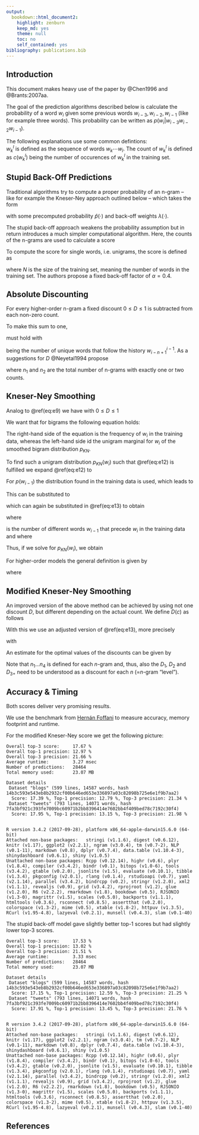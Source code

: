 ```yaml
---
output:
  bookdown::html_document2:
    highlight: zenburn
    keep_md: yes
    theme: null
    toc: no
    self_contained: yes
bibliography: publications.bib
---
```


## Introduction {-}
This document makes heavy use of the paper by @Chen1996 and @Brants:2007aa.

The goal of the prediction algorithms described below is calculate the probability of a word $w_i$ given some previous words $w_{i-3}, w_{i-2}, w_{i-1}$ (like for example three words).
This probability can be written as $p(w_i|w_{i-3} w_{i-2} w_{i-1})$.

The following explanations use some common defintions:  
$w_{k}^{l}$ is defined as the sequence of words $w_k \cdots w_l$.
The count of $w_{k}^{l}$ is defined as $c(w_{k}^{l})$ being the number of occurences of $w_{k}^{l}$ in the training set.



## Stupid Back-Off Predictions {-}
Traditional algorithms try to compute a proper probability of an n-gram -- like for example the Kneser-Ney approach outlined below -- which takes the form

\begin{equation}
p(w_i|w_{i-n+1}^{i-1}) = 
\begin{cases}
\hat{p}(w_{i-n+1}^{i}) &\text{ if }w_{i-n+1}^{i}\text{ is found,} \\
\lambda(w_{i-n+1}^{i-1})p(w_{i-n+2}^{i}) & \text{ otherwise}
\end{cases}
\end{equation}

with some precomputed probability $\hat{p}(\cdot)$ and back-off weights $\lambda(\cdot)$.

The stupid back-off approach weakens the probability assumption but in return introduces a much simpler computational algorithm.
Here, the counts of the n-grams are used to calculate a score

\begin{equation}
s(w_i|w_{i-n+1}^{i-1}) = 
\begin{cases}
\frac{c(w_{i-n+1}^{i})}{c(w_{i-n+1}^{i-1})} &\text{ if }c(w_{i-n+1}^{i})>0 \\
\alpha s(w_i|w_{i-n+2}^{i-1}) & \text{ otherwise}
\end{cases}
\end{equation}

To compute the score for single words, i.e. unigrams, the score is defined as

\begin{equation}
s(w_i) = \frac{c(w_i)}{N}
\end{equation}

where $N$ is the size of the training set, meaning the number of words in the training set.
The authors propose a fixed back-off factor of $\alpha=0.4$.


## Absolute Discounting {-}
For every higher-order n-gram a fixed discount $0\leq D\leq 1$ is subtracted from each non-zero count.

\begin{equation}
p_{abs}(w_i|w_{i-n+1}^{i-1}) = \frac{\max\{c(w_{i-n+1}^{i})-D,0\}}{\sum_{w_i}c(w_{i-n+1}^{i})} + (1-\lambda_{w_{i-n+1}^{i-1}})p_{abs}(w_i|w_{i-n+2}^{i-1}) (\#eq:e9)
\end{equation}

To make this sum to one,

\begin{equation}
1-\lambda_{w_{i-n+1}^{i-1}} = \frac{D}{\sum_{w_i}c(w_{i-n+1}^{i})} N_{1+}(w_{i-n+1}^{i-1}\bullet) (\#eq:e10)
\end{equation}

must hold with

\begin{equation}
N_{1+}(w_{i-n+1}^{i-1}\bullet) = \lvert\{w_i: c(w_{i-n+1}^{i-1}w_i)> 0 \}\rvert (\#eq:e6)
\end{equation}

being the number of unique words that follow the history $w_{i-n+1}^{i-1}$.
As a suggestions for $D$ @Neyetal1994 propose

\begin{equation}
D=\frac{n_1}{n_1+2n_2}
\end{equation}

where $n_1$ and $n_2$ are the total number of n-grams with exactly one or two counts.





## Kneser-Ney Smoothing {-}
Analog to \@ref(eq:e9) we have with $0\leq D\leq 1$

\begin{align}
p_{KN}(w_i|w_{i-n+1}^{i-1}) =& \frac{\max\{c(w_{i-n+1}^{i})-D,0\}}{\sum_{w_i}c(w_{i-n+1}^{i})} + \notag\\ &\frac{D}{\sum_{w_i}c(w_{i-n+1}^{i})}N_{1+}(w_{i-n+1}^{i-1}\bullet)p_{KN}(w_i|w_{i-n+2}^{i-1}) (\#eq:e13)
\end{align}

We want that for bigrams the following equation holds:

\begin{equation}
\sum_{w_{i-1}}p_{KN}(w_{i-1}w_i) = \frac{c(w_i)}{\sum_{w_i}c(w_i)} (\#eq:e12)
\end{equation}

The right-hand side of the equation is the frequency of $w_i$ in the training data, whereas the left-hand side id the unigram marginal for $w_i$ of the smoothed bigram distribution $p_{KN}$.

To find such a unigram distribution $p_{KN}(w_i)$ such that \@ref(eq:e12) is fulfilled we expand \@ref(eq:e12) to

\begin{equation}
\frac{c(w_i)}{\sum_{w_i}c(w_i)} = \sum_{w_{i-1}}p_{KN}(w_i|w_{i-1})p(w_{i-1}).
\end{equation}

For $p(w_{i-1})$ the distribution found in the training data is used, which leads to

\begin{equation}
p(w_{i-1}) = \frac{c(w_{i-1})}{\sum_{w_{i-1}}c(w_{i-1})}.
\end{equation}

This can be substituted to

\begin{equation}
c(w_i) = \sum_{w_{i-1}}c(w_{i-1})p_{KN}(w_i|w_{i-1})
\end{equation}

which can again be substituted in \@ref(eq:e13) to obtain

\begin{align}
c(w_i) =& \sum_{w_{i-1}}c(w_{i-1})\left[ \frac{\max\{c(w_{i-1}w_i)-D,0\}}{\sum_{w_i}c(w_{i-1}w_i)} + \frac{D}{\sum_{w_i}c(w_{i-1}w_i)} N_{1+}(w_{i-1}\bullet)p_{KN}(w_i) \right] \\
=& \sum{w_{i-1}:c(w_{i-1}w_i)>0}c(w_{i-1})\frac{c(w_{i-1}w_i)-D}{c(w_{i-1})} \nonumber \\
& + \sum_{w_{i-1}}c(w_{i-1})\frac{D}{c(w_{i-1})}N_{1+}(w_{i-1}\bullet)p_{KN}(w_i) \\
=& c(w_i) - N_{1+}(\bullet w_i) D + D p_{KN}(w_i)\sum_{w_{i-1}} N_{1+}(w_{i-1}\bullet) \\
=& c(w_i) - N_{1+}(\bullet w_i) D + D p_{KN}(w_i) N_{1+}(\bullet\bullet)
\end{align}

where

\begin{equation}
N_{1+}(\bullet w_i) = \lvert \{w_{i-1}: c(w_{i-1} w_i) >0\} \rvert
\end{equation}

is the number of different words $w_{i-1}$ that precede $w_i$ in the training data and where

\begin{equation}
N_{+1}(\bullet\bullet) = \sum_{w_{i-1}}N_{1+}(w_{i-1}\bullet) = \lvert \{(w_{i-1}, w_i): c(w_{i-1} w_i) >0\} \rvert = \sum_{w_i}N_{1+}(\bullet w_i)
\end{equation}

Thus, if we solve for $p_{KN}(w_i)$, we obtain

\begin{equation}
p_{KN}(w_i) = \frac{N_{1+}(\bullet w_i)}{N_{1+}(\bullet\bullet)}.
\end{equation}

For higher-order models the general definition is given by

\begin{equation}
p_{KN}(w_i|w_{i-n+2}^{i-1}) = \frac{N_{1+}(\bullet w_{i-n+2}^i)}{N{1+}(\bullet w_{i-n+2}^{i-1} \bullet)}
\end{equation}

where

\begin{align}
N_{1+}(\bullet w_{i-n+2}^{i}) &= \lvert \{w_{i-n+1}: c(w_{i-n+1}^i)>0\} \rvert \\
N_{1+}(\bullet w_{i-n+2}^{i-1} \bullet) &= \lvert \{(w_{i-n+1}, w_i): c(w_{i-n+1}^i)>0\} \rvert = \sum_{w_i}N_{1+}(\bullet w_{i-n+2}^i).
\end{align}





## Modified Kneser-Ney Smoothing {-}

An improved version of the above method can be achieved by using not one discount $D$, but different depending on the actual count.
We define $D(c)$ as follows

\begin{align}
D(c) &=\begin{cases}
0 & \text{if } c=0 \\
D_1 & \text{if } c=1 \\
D_2 & \text{if } c=2 \\
D_{3+} & \text{if } c\geq 3
\end{cases}
\end{align}

With this we use an adjusted version of \@ref(eq:e13), more precisely

\begin{equation}
p_{KN}(w_i|w_{i-n+1}^{i-1}) = \frac{\max\{c(w_{i-n+1}^{i}) - D(c(w_{i-n+1}^i)),0\}}{\sum_{w_i}c(w_{i-n+1}^{i})} + \gamma(w_{i-n+1}^{i-1}) p_{KN}(w_i|w_{i-n+2}^{i-1})
\end{equation}

with

\begin{equation}
\gamma(w_{i-n+1}^{i-1}) = \frac{D_1 N_{1}(w_{i-n+1}^{i-1} \bullet) + D_2 N_{2}(w_{i-n+1}^{i-1} \bullet) + D_{3+} N_{3+}(w_{i-n+1}^{i-1} \bullet)}{\sum{w_i}c(w_{i-n+1}^{i})}
\end{equation}

An estimate for the optimal values of the discounts can be given by

\begin{align}
D_1 &= 1 - 2Y\frac{n_2}{n_1} \\
D_2 &= 2 - 3Y\frac{n_3}{n_2} \\
D_{3+} &= 3 - 4Y\frac{n_4}{n_3} \\
\text{with } Y &= \frac{n_1}{n_1 + 2n_2}
\end{align}

Note that $n_1\ldots n_4$ is defined for each $n$-gram and, thus, also the $D_1$, $D_2$ and $D_{3+}$ need to be understood as a discount for each $n$ (=$n$-gram "level").




## Accuracy & Timing {-}
Both scores deliver very promising results.

We use the benchmark from [Hernán Foffani](https://github.com/hfoffani/dsci-benchmark) to measure accuracy, memory footprint and runtime.

For the modified Kneser-Ney score we get the following picture:
```
Overall top-3 score:     17.67 %
Overall top-1 precision: 12.97 %
Overall top-3 precision: 21.66 %
Average runtime:         3.27 msec
Number of predictions:   28464
Total memory used:       23.07 MB

Dataset details
 Dataset "blogs" (599 lines, 14587 words, hash 14b3c593e543eb8b2932cf00b646ed653e336897a03c82098b725e6e1f9b7aa2)
  Score: 17.39 %, Top-1 precision: 12.79 %, Top-3 precision: 21.34 %
 Dataset "tweets" (793 lines, 14071 words, hash 7fa3bf921c393fe7009bc60971b2bb8396414e7602bb4f409bed78c7192c30f4)
  Score: 17.95 %, Top-1 precision: 13.15 %, Top-3 precision: 21.98 %


R version 3.4.2 (2017-09-28), platform x86_64-apple-darwin15.6.0 (64-bit)
Attached non-base packages:   stringi (v1.1.6), digest (v0.6.12), knitr (v1.17), ggplot2 (v2.2.1), ngram (v3.0.4), tm (v0.7-2), NLP (v0.1-11), markdown (v0.8), dplyr (v0.7.4), data.table (v1.10.4-3), shinydashboard (v0.6.1), shiny (v1.0.5)
Unattached non-base packages: Rcpp (v0.12.14), highr (v0.6), plyr (v1.8.4), compiler (v3.4.2), bindr (v0.1), bitops (v1.0-6), tools (v3.4.2), gtable (v0.2.0), jsonlite (v1.5), evaluate (v0.10.1), tibble (v1.3.4), pkgconfig (v2.0.1), rlang (v0.1.4), rstudioapi (v0.7), yaml (v2.1.14), parallel (v3.4.2), bindrcpp (v0.2), stringr (v1.2.0), xml2 (v1.1.1), revealjs (v0.9), grid (v3.4.2), rprojroot (v1.2), glue (v1.2.0), R6 (v2.2.2), rmarkdown (v1.8), bookdown (v0.5), RJSONIO (v1.3-0), magrittr (v1.5), scales (v0.5.0), backports (v1.1.1), htmltools (v0.3.6), rsconnect (v0.8.5), assertthat (v0.2.0), colorspace (v1.3-2), mime (v0.5), xtable (v1.8-2), httpuv (v1.3.5), RCurl (v1.95-4.8), lazyeval (v0.2.1), munsell (v0.4.3), slam (v0.1-40)
```

The stupid back-off model gave slightly better top-1 scores but had slightly lower top-3 scores.
```
Overall top-3 score:     17.53 %
Overall top-1 precision: 13.02 %
Overall top-3 precision: 21.51 %
Average runtime:         3.33 msec
Number of predictions:   28464
Total memory used:       23.07 MB

Dataset details
 Dataset "blogs" (599 lines, 14587 words, hash 14b3c593e543eb8b2932cf00b646ed653e336897a03c82098b725e6e1f9b7aa2)
  Score: 17.15 %, Top-1 precision: 12.59 %, Top-3 precision: 21.25 %
 Dataset "tweets" (793 lines, 14071 words, hash 7fa3bf921c393fe7009bc60971b2bb8396414e7602bb4f409bed78c7192c30f4)
  Score: 17.91 %, Top-1 precision: 13.45 %, Top-3 precision: 21.76 %


R version 3.4.2 (2017-09-28), platform x86_64-apple-darwin15.6.0 (64-bit)
Attached non-base packages:   stringi (v1.1.6), digest (v0.6.12), knitr (v1.17), ggplot2 (v2.2.1), ngram (v3.0.4), tm (v0.7-2), NLP (v0.1-11), markdown (v0.8), dplyr (v0.7.4), data.table (v1.10.4-3), shinydashboard (v0.6.1), shiny (v1.0.5)
Unattached non-base packages: Rcpp (v0.12.14), highr (v0.6), plyr (v1.8.4), compiler (v3.4.2), bindr (v0.1), bitops (v1.0-6), tools (v3.4.2), gtable (v0.2.0), jsonlite (v1.5), evaluate (v0.10.1), tibble (v1.3.4), pkgconfig (v2.0.1), rlang (v0.1.4), rstudioapi (v0.7), yaml (v2.1.14), parallel (v3.4.2), bindrcpp (v0.2), stringr (v1.2.0), xml2 (v1.1.1), revealjs (v0.9), grid (v3.4.2), rprojroot (v1.2), glue (v1.2.0), R6 (v2.2.2), rmarkdown (v1.8), bookdown (v0.5), RJSONIO (v1.3-0), magrittr (v1.5), scales (v0.5.0), backports (v1.1.1), htmltools (v0.3.6), rsconnect (v0.8.5), assertthat (v0.2.0), colorspace (v1.3-2), mime (v0.5), xtable (v1.8-2), httpuv (v1.3.5), RCurl (v1.95-4.8), lazyeval (v0.2.1), munsell (v0.4.3), slam (v0.1-40)
```




## References
